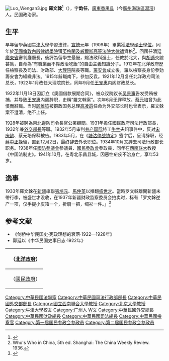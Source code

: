 [[File:Luo_Wengan3.jpg|thumb]]
'''羅文榦'''<ref>{{cite web|url=http://museum.mof.gov.tw/ct.asp?xItem=3495&ctNode=63&mp=1|title=羅文榦|publisher=財政部財政史料陳列室|accessdate=2021-02-20}}</ref>（{{bd|1888年||1941年|10月|catIdx=L羅}}），字'''鈞任'''，[[廣東|廣東]][[番禺县|番禺县]]（今[[廣州|廣州]][[海珠區|海珠區]][[瀝滘|瀝滘]]）人。民国政治家。

==生平==

早年留學英國[[牛津大學|牛津大學]]學習法律，[[宣統|宣統]]元年（1909年）畢業獲[[法學碩士|法學碩士學位]]，同年於[[英國|英國]][[倫敦|倫敦]][[內殿律師學院|內殿律師學院]]獲[[英格蘭及威爾斯高等法院|英格蘭及威爾斯高等法院]][[大律師|大律師]]資格<ref>Who's Who in China, 5th ed. Shanghai: The China Weekly Review. 1936.</ref>。回國任清廷[[廣東省|廣東省]]審判廳廳長，後評為留學生最優，賜法政科進士，任教於北大，與[[胡適|胡適]]交誼甚篤，自命為“有職業而不靠政治吃飯”的自由主義知識分子。1912年在北洋政府歷任檢察長及司法、財政部、[[大理院_(中华民国)|大理院]]院長等職。[[籌安會|籌安會]]成立後，羅以檢察長身份參劾籌安會为組織非法。1915年辭職南下，參加反袁。1921年12月复任北洋政府司法总长，1922年1月改任大理院院长，同年9月任[[王宠惠|王宠惠]]内阁财政总长。

1922年11月18日因訂立《奧國借款展期合同》，被众议院议长[[吴景濂|吴景濂]]告发受贿被捕，并导致[[王宠惠|王宠惠]]内阁辞职，史稱“羅文榦案”。次年6月无罪释放。[[蔡元培|蔡元培]]曾为此憤而辭職。当时[[顾维钧|顾维钧]]被摄政国务总理[[高凌霨|高凌霨]]任命为外交部长时也曾表示，羅文榦案不澄清，绝不上任。

1928年被聘為東北邊防司令長官公署顧問。1931年擔任國民政府司法行政部長，1932年兼[[中华民国外交部|外交部長]]等職。1932年5月审判[[共产国际|共产国际]]特工[[牛兰|牛兰]]夫妇事件中，反对[[宋庆龄|宋庆龄]]、蔡元培保释被告。1933年5月，在《[[塘沽协定|塘沽停战协定]]》签字后，呈请辞职，经[[蔣中正|蔣中正]]挽留，直到12月2日，最终辞去外长职位。1934年10月又辞去司法行政部长职务。1938年任[[國防參議會|國防參議會]]參議員、[[國民參政會|國民參政會]]參政員，同年在[[西南联大|西南联大]]教授《中国法制史》。1941年10月，在粤北乐昌县城，因恶性疟疾不治身亡，享年53岁。

==逸事==
1933年羅文榦在[[新疆|新疆]]串聯[[張培元|張培元]]、[[馬仲英|馬仲英]]以推翻[[盛世才|盛世才]]。當時罗文榦離開新疆未帶行李，被盛世才没收，在1937年新疆财政监察委员会拍卖时，标有「罗文榦逆产一项，仅手提小皮箱一个，折扇一把，绸衫一件。」<ref name="新疆風暴七十年">{{cite book |author=張大軍|title=新疆風暴七十年|date=1970|publisher=蘭溪出版社|location=台灣|language=zh-tw |isbn=}}</ref>

==参考文献==
{{commonscat|Luo Wengan}}
{{reflist}}
* 《剑桥中华民国史·宪政理想的衰落·1922—1928年》
* 郭廷以《中华民国史事日志·1922年》

{| class="wikitable" style="margin:0 auto"
|- 
!　{{CHN-1912}}（[[北洋政府|北洋政府]]）
{{先代次代|大理院長|<small>1922年6月 - 9月</small>|[[潘昌煦|潘昌煦]]|[[董康|董康]]}}
{{先代次代|財政总長（署理）|<small>1922年9月 - 11月<br>（被逮捕後、[[凌文渊|凌文渊]]代理）</small>|[[高凌霨|高凌霨]]|[[汪大燮|汪大燮]]}}
{{先代次代|司法总長|<small>1926年7月 - 1927年6月<br>（至1927年1月为署理）</small>|[[張国淦|張国淦]]|[[姚震|姚震]]}}
{{先代次代|外交总長|<small>1928年2月 - 6月</small>|[[王蔭泰|王蔭泰]]|（废止）}}
|- 
!　{{CHN-1928}}（[[國民政府|國民政府]]）
{{先代次代|司法行政部長|<small>1931年12月 - 1934年10月</small>|[[朱履龢|朱履龢]]|[[居正|居正]]}}
{{先代次代|[[中華民国外交部|外交部長]]|<small>1932年1月 - 1933年12月</small>|[[陳友仁|陳友仁]]|[[汪兆銘|汪兆銘]]}}
|}
{{中華民國外交部部長}}
{{中華民國財政部部長}}
{{中華民國法務部部長}}
{{宣統三年游學畢業進士}}
{{Authority control}}

{{DEFAULTSORT:Luo羅}}
[[Category:中華民國法學家|Category:中華民國法學家]]
[[Category:中華民國司法行政部部長|Category:中華民國司法行政部部長]]
[[Category:中華民國外交部部長|Category:中華民國外交部部長]]
[[Category:國立西南聯合大學教授|Category:國立西南聯合大學教授]]
[[Category:北京大學教授|Category:北京大學教授]]
[[Category:牛津大學校友|Category:牛津大學校友]]
[[Category:广州人|Category:广州人]]
[[Category:罗姓|W文]]
[[Category:中華民國外交總長|Category:中華民國外交總長]]
[[Category:中華民國財政總長|Category:中華民國財政總長]]
[[Category:中華民國司法總長|Category:中華民國司法總長]]
[[Category:中華民國檢察官|Category:中華民國檢察官]]
[[Category:第一届国民参政会参政员|Category:第一届国民参政会参政员]]
[[Category:第二届国民参政会参政员|Category:第二届国民参政会参政员]]